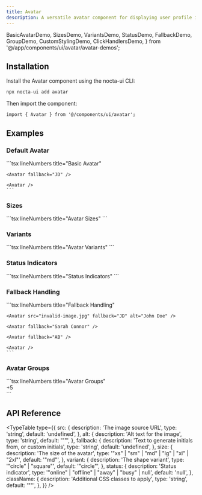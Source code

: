 ```yaml
---
title: Avatar
description: A versatile avatar component for displaying user profile images, initials, and status indicators with dark mode support
---
```


  BasicAvatarDemo,
  SizesDemo,
  VariantsDemo,
  StatusDemo,
  FallbackDemo,
  GroupDemo,
  CustomStylingDemo,
  ClickHandlersDemo,
} from '@/app/components/ui/avatar/avatar-demos';

## Installation
<Steps>
<Step>
Install the Avatar component using the nocta-ui CLI:

```bash lineNumbers title="Terminal"
npx nocta-ui add avatar
```
</Step>
<Step>
Then import the component:

```tsx lineNumbers title="Import"
import { Avatar } from '@/components/ui/avatar';
```
</Step>
</Steps>

## Examples

### Default Avatar

<DocsTabs defaultValue="preview">
  <DocsTab value="preview" lineNumbers title="Preview">
    <div className="my-6">
      <BasicAvatarDemo />
    </div>
  </DocsTab>
  <DocsTab value="code" lineNumbers title="Code">
    ```tsx lineNumbers title="Basic Avatar"
    <Avatar
      src="https://example.com/avatar.jpg"
      alt="John Doe"
    />

    <Avatar fallback="JD" />

    <Avatar />
    ```
  </DocsTab>
</DocsTabs>

### Sizes

<DocsTabs defaultValue="preview">
  <DocsTab value="preview" lineNumbers title="Preview">
    <div className="my-6">
      <SizesDemo />
    </div>
  </DocsTab>
  <DocsTab value="code" lineNumbers title="Code">
    ```tsx lineNumbers title="Avatar Sizes"
    <Avatar size="xs" src="..." alt="John Doe" />
    <Avatar size="sm" src="..." alt="John Doe" />
    <Avatar size="md" src="..." alt="John Doe" />
    <Avatar size="lg" src="..." alt="John Doe" />
    <Avatar size="xl" src="..." alt="John Doe" />
    <Avatar size="2xl" src="..." alt="John Doe" />
    ```
  </DocsTab>
</DocsTabs>

### Variants

<DocsTabs defaultValue="preview">
  <DocsTab value="preview" lineNumbers title="Preview">
    <div className="my-6">
      <VariantsDemo />
    </div>
  </DocsTab>
  <DocsTab value="code" lineNumbers title="Code">
    ```tsx lineNumbers title="Avatar Variants"
    <Avatar variant="circle" src="..." alt="John Doe" />
    <Avatar variant="square" src="..." alt="John Doe" />
    <Avatar variant="circle" fallback="JD" />
    <Avatar variant="square" fallback="JD" />
    ```
  </DocsTab>
</DocsTabs>

### Status Indicators

<DocsTabs defaultValue="preview">
  <DocsTab value="preview" lineNumbers title="Preview">
    <div className="my-6">
      <StatusDemo />
    </div>
  </DocsTab>
  <DocsTab value="code" lineNumbers title="Code">
    ```tsx lineNumbers title="Status Indicators"
    <Avatar src="..." alt="John Doe" status="online" />
    <Avatar src="..." alt="Jane Smith" status="away" />
    <Avatar src="..." alt="Mike Johnson" status="busy" />
    <Avatar fallback="AB" status="offline" />
    ```
  </DocsTab>
</DocsTabs>

### Fallback Handling

<DocsTabs defaultValue="preview">
  <DocsTab value="preview" lineNumbers title="Preview">
    <div className="my-6">
      <FallbackDemo />
    </div>
  </DocsTab>
  <DocsTab value="code" lineNumbers title="Code">
    ```tsx lineNumbers title="Fallback Handling"
    <Avatar src="valid-image.jpg" alt="John Doe" />

    <Avatar src="invalid-image.jpg" fallback="JD" alt="John Doe" />

    <Avatar fallback="Sarah Connor" />

    <Avatar fallback="AB" />

    <Avatar />
    ```
  </DocsTab>
</DocsTabs>

### Avatar Groups

<DocsTabs defaultValue="preview">
  <DocsTab value="preview" lineNumbers title="Preview">
    <div className="my-6">
      <GroupDemo />
    </div>
  </DocsTab>
  <DocsTab value="code" lineNumbers title="Code">
    ```tsx lineNumbers title="Avatar Groups"
    <div className="flex items-center">
      <Avatar
        src="avatar1.jpg"
        alt="John Doe"
        className="ring-1 ring-ring-offset"
      />
      <Avatar
        src="avatar2.jpg"
        alt="Jane Smith"
        className="-ml-2 ring-1 ring-ring-offset"
      />
      <Avatar
        src="avatar3.jpg"
        alt="Mike Johnson"
        className="-ml-2 ring-1 ring-ring-offset"
      />
      <Avatar
        fallback="AB"
        className="-ml-2 ring-1 ring-ring-offset"
      />
      <div className="-ml-2 flex h-10 w-10 items-center justify-center rounded-full bg-card ring-1 ring-ring-offset text-xs font-medium text-foreground/70">
        +5
      </div>
    </div>
    ```
  </DocsTab>
</DocsTabs>

## API Reference

<TypeTable
  type={{
    src: {
      description: 'The image source URL',
      type: 'string',
      default: 'undefined',
    },
    alt: {
      description: 'Alt text for the image',
      type: 'string',
      default: '""',
    },
    fallback: {
      description: 'Text to generate initials from, or custom initials',
      type: 'string',
      default: 'undefined',
    },
    size: {
      description: 'The size of the avatar',
      type: '"xs" | "sm" | "md" | "lg" | "xl" | "2xl"',
      default: '"md"',
    },
    variant: {
      description: 'The shape variant',
      type: '"circle" | "square"',
      default: '"circle"',
    },
    status: {
      description: 'Status indicator',
      type: '"online" | "offline" | "away" | "busy" | null',
      default: 'null',
    },
    className: {
      description: 'Additional CSS classes to apply',
      type: 'string',
      default: '""',
    },
  }}
/>
